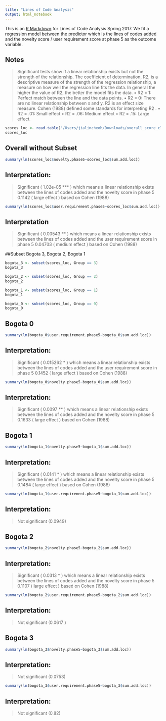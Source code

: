 ```yaml
---
title: "Lines of Code Analysis"
output: html_notebook
---
```


This is an [R Markdown](http://rmarkdown.rstudio.com) for Lines of Code Analysis Spring 2017. We fit a regression model between the predictor which is the lines of codes added and the novelty score / user requirement score at phase 5 as the outcome variable. 

## Notes 

> Significant tests show if a linear relationship exists but not the strength of the relationship. The coefficient of determination, R2, is a descriptive measure of the strength of the
regression relationship, a measure on how well the regression line fits the data. In general the
higher the value of R2, the better the model fits the data.
• R2 = 1: Perfect match between the line and the data points.
• R2 = 0: There are no linear relationship between x and y.
R2
is an effect size measure. Cohen (1988) defined some standards for interpreting R2
.
• R2 = .01: Small effect
• R2 = .06: Medium effect
• R2 = .15: Large effect.

```r
scores_loc <- read.table("/Users/jialincheoh/Downloads/overall_score_click_result.csv", header=TRUE, sep = ",")
scores_loc
```
## Overall without Subset 

```r
summary(lm(scores_loc$novelty.phase5~scores_loc$sum.add.loc))
```
## Interpretation: 

> Significant ( 1.02e-05 *** ) which means a linear relationship exists between the lines of codes added and the novelty score in phase 5 
> 0.1142 ( large effect ) based on Cohen (1988)


```r
summary(lm(scores_loc$user.requirement.phase5~scores_loc$sum.add.loc))
```
## Interpretation

> Significant ( 0.00543 **  ) which means a linear relationship exists between the lines of codes added and the user requirement score in phase 5 
>  0.04703 ( medium effect ) based on Cohen (1988)

##Subset Bogota 3, Bogota 2, Bogota 1

```r
bogota_3 <- subset(scores_loc, Group == 3)
bogota_3
```


```r
bogota_2 <- subset(scores_loc, Group == 2)
bogota_2
```

```r
bogota_1 <- subset(scores_loc, Group == 1)
bogota_1
```
```r
bogota_0 <- subset(scores_loc, Group == 0)
bogota_0
```
## Bogota 0 

```r
summary(lm(bogota_0$user.requirement.phase5~bogota_0$sum.add.loc))
```
## Interpretation: 

> Significant (  0.015262 *  ) which means a linear relationship exists between the lines of codes added and the user requirement score in phase 5 
> 0.1452 ( large effect ) based on Cohen (1988)



```r
summary(lm(bogota_0$novelty.phase5~bogota_0$sum.add.loc))
```
## Interpretation: 

> Significant (  0.0097 ** ) which means a linear relationship exists between the lines of codes added and the novelty score in phase 5 
> 0.1633 ( large effect ) based on Cohen (1988)


## Bogota 1

```r
summary(lm(bogota_1$novelty.phase5~bogota_1$sum.add.loc))
```
## Interpretation: 

> Significant (   0.0141 * ) which means a linear relationship exists between the lines of codes added and the novelty score in phase 5 
> 0.1484 ( large effect ) based on Cohen (1988)


```r
summary(lm(bogota_1$user.requirement.phase5~bogota_1$sum.add.loc))
```
## Interpretation: 

> Not significant (0.0949)


## Bogota 2

```r
summary(lm(bogota_2$novelty.phase5~bogota_2$sum.add.loc))
```
## Interpretation: 

> Significant (  0.0313 * ) which means a linear relationship exists between the lines of codes added and the novelty score in phase 5 
> 0.1107 ( large effect ) based on Cohen (1988)


```r
summary(lm(bogota_2$user.requirement.phase5~bogota_2$sum.add.loc))
```
## Interpretation: 

> Not significant (0.0617 )

## Bogota 3

```r
summary(lm(bogota_3$novelty.phase5~bogota_3$sum.add.loc))
```
## Interpretation: 

> Not significant (0.0753)

```r
summary(lm(bogota_3$user.requirement.phase5~bogota_3$sum.add.loc))
```
## Interpretation: 

> Not significant (0.82)




